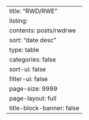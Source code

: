 ---
title: "RWD/RWE"
listing:
  contents: posts/rwdrwe
  sort: "date desc"
  type: table
  categories: false
  sort-ui: false
  filter-ui: false
  page-size: 9999
page-layout: full
title-block-banner: false
---